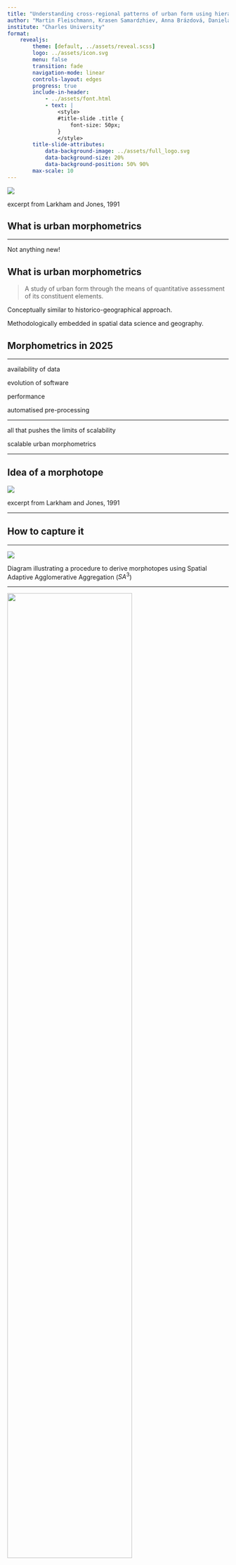 ```yaml
---
title: "Understanding cross-regional patterns of urban form using hierarchical morphotope classification"
author: "Martin Fleischmann, Krasen Samardzhiev, Anna Brázdová, Daniela Dančejová, Lisa Winkler"
institute: "Charles University"
format:
    revealjs:
        theme: [default, ../assets/reveal.scss]
        logo: ../assets/icon.svg
        menu: false
        transition: fade
        navigation-mode: linear
        controls-layout: edges
        progress: true
        include-in-header:
            - ../assets/font.html
            - text: |
                <style>
                #title-slide .title {
                    font-size: 50px;
                }
                </style>
        title-slide-attributes:
            data-background-image: ../assets/full_logo.svg
            data-background-size: 20%
            data-background-position: 50% 90%
        max-scale: 10
---
```


![](../figures/202410_Nanjing/morphometrics_conzen.png)

::: aside
excerpt from Larkham and Jones, 1991
:::

## What is urban morphometrics {.question}

---

::: {.r-fit-text .absolute top=39%}
Not anything new!
:::

## What is urban morphometrics {.question}

::: {.fragment}
> A study of urban form through the means of quantitative assessment of its constituent elements.
:::

[Conceptually similar to historico-geographical approach.]{.fragment}

[Methodologically embedded in spatial data science and geography.]{.fragment}

## Morphometrics in 2025

---

::: {.r-fit-text .absolute top=5%}
availability of data
:::

::: {.r-fit-text .absolute top=25% .fragment}
evolution of software
:::

::: {.r-fit-text .absolute top=40% .fragment}
performance
:::

::: {.r-fit-text .absolute top=75% .fragment}
automatised pre-processing
:::

---

::: {.r-fit-text .absolute top=30%}
all that pushes the limits of scalability
:::

::: {.r-fit-text .absolute top=50% .fragment}
scalable urban morphometrics
:::

---

## Idea of a morphotope

![](../figures/202410_Nanjing/mtope.png){.fragment}


::: aside
[excerpt from Larkham and Jones, 1991]{.fragment}
:::

---

## How to capture it {.question}

---

![](../figures/202506_ISUF/morphotope_diagram.png)

::: aside
Diagram illustrating a procedure to derive morphotopes using Spatial Adaptive Agglomerative Aggregation ($SA^3$)
:::

---


![](../figures/202506_ISUF/characters.png){fig-align="center" width=75%}

::: aside
5 out of 54 morphometric characters illustrated on the Prague City Centre
:::


---

![](../figures/202506_ISUF/morphotopes.png){fig-align="center" width=65%}

::: aside
Morphotope delineation illustrated on the Prague City Centre
:::

---

## Flexible definition of urban fabric

---

![](../figures/202506_ISUF/taxonomy_diagram.png){fig-align="center" width=90%}

::: aside
Diagram illustrating a procedure to derive Hierarchical Morphotope Classification (HiMoC)
:::

---

## {background-image="../figures/202506_ISUF/taxonomy.png" background-size="contain" .no-text}


---

## {background-image="../figures/202506_ISUF/examples.png" background-size="contain" .no-text}

::: aside
Illustration of different levels of the hierarchy.
:::

---

## {background-image="../figures/202506_ISUF/map.gif" background-size="contain" .no-text}


---

## Geography and urban structure

---

![](../figures/202506_ISUF/fuas.png){fig-align="center" width=90%}

::: aside
Functional Urban Areas used to sample from the classification
:::


---

![](../figures/202506_ISUF/fua_prg.png){fig-align="center" width=65%}

::: aside
Functional Urban Area of Prague
:::

---

![](../figures/202506_ISUF/pca.png){fig-align="center" width=60%}

::: aside
Projection of FUAs into 2 dimensions based on their morphological composition
:::

## Spatial clustering

---

TODO: add figure of synthetic boundaries - show PCA scatter with cluster labels, include small bray curtis matrices

## Boundaries of impact

TODO: add figure of real boundaries, include small bray curtis matrices


# Take home points

## Times have changed. Methods have changed. Concepts? Those only evolved
## Urban morphology can be deeply embedded in spatial data science
## Urban morphometrics can support quantitative studies done at scale
## We can ask questions like never before


---

## Do you want to follow up {.question}

[{{< fa regular envelope >}}](mailto:martin.fleischmann@natur.cuni.cz) martin.fleischmann@natur.cuni.cz

[{{< fa brands mastodon >}}](https://fosstodon.org/@martinfleis) @martinfleis@fosstodon.org

[{{< fa regular user >}}](https://martinfleischmann.net) martinfleischmann.net

::: aside
The authors kindly acknowledge funding by the Charles University’s Primus programme through the project "Influence of Socioeconomic and Cultural Factors on Urban Structure in Central Europe", project reference `PRIMUS/24/SCI/023`.
:::
